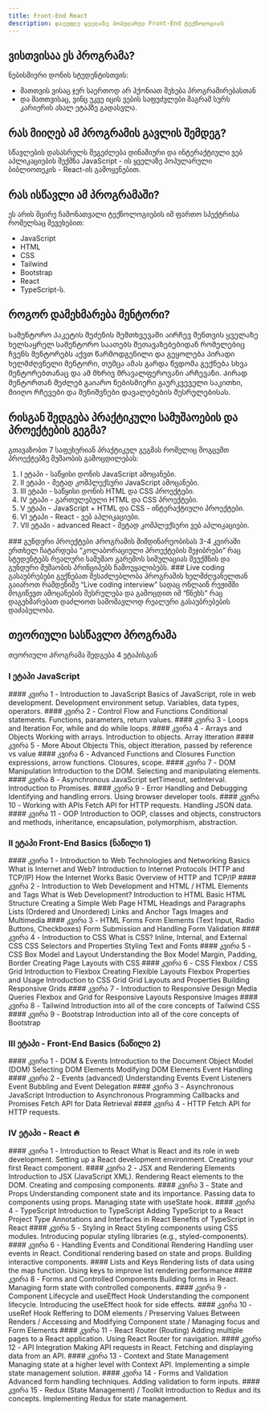 ```yaml
---
title: Front-End React
description: დაეუფლე ყველაზე პოპულარულ Front-End ტექნოლოგიას
---
```


## ვისთვისაა ეს პროგრამა?
ნებისმიერი დონის სტუდენტისთვის:
- მათთვის ვისაც ჯერ საერთოდ არ ჰქონიათ შეხება პროგრამირებასთან
- და მათთვისაც, ვინც უკვე იცის ვების საფუძვლები მაგრამ სურს კარიერის ახალ ეტაპზე გადასვლა.

## რას მიიღებ ამ პროგრამის გავლის შემდეგ?
სწავლების დასასრულს შეგეძლება დინამიური და ინტერაქტიული ვებ აპლიკაციების შექმნა JavaScript - ის ყველაზე პოპულარული ბიბლიოთეკის - React-ის გამოყენებით.

## რას ისწავლი ამ პროგრამაში?
ეს არის მცირე ჩამონათვალი ტექნოლოგიების იმ ფართო სპექტრისა რომელსაც შევეხებით:

- JavaScript
- HTML
- CSS
- Tailwind
- Bootstrap
- React
- TypeScript-ს.

## როგორ დამეხმარება მენტორი?
Სამენტორო პაკეტის შეძენის შემთხვევაში აირჩევ შენთვის ყველაზე ხელსაყრელ სამენტორო საათებს შეთავაზებებიდან რომელებიც ჩვენს მენტორებს აქვთ წარმოდგენილი და გეყოლება პირადი ხელმძღვნელი მენტორი, თუმცა ამას გარდა წვდომა გექნება სხვა მენტორებთანაც და ამ მხრივ მრავალფეროვანი არჩევანი. Პირად მენტორთან შეძლებ გაიარო ნებისმიერი გაურკვეველი საკითხი, მიიღო რჩევები და შენიშვნები დავალებების შესრულებისას.


## რისგან შედგება პრაქტიკული სამუშაოების და პროექტების გეგმა?
გთავაზობთ 7 საფეხურიან პრაქტიკულ გეგმას რომელიც მოგცემთ პროექტებზე მუშაობის გამოცდილებას:

1. I ეტაპი - საწყისი დონის JavaScript ამოცანები.
1. II ეტაპი - მეტად კომპლექსური JavaScript ამოცანები.
1. III ეტაპი - საწყისი დონის HTML და CSS პროექტები.
1. IV ეტაპი - გართულებული HTML და CSS პროექტები.
1. V ეტაპი - JavaScript + HTML და CSS - ინტერაქტიული პროექტები.
1. VI ეტაპი - React - ვებ აპლიკაციები.
1. VII ეტაპი - advanced React - მეტად კომპლექსური ვებ აპლიკაციები.

<Callout>
### გუნდური პროექტები
Პროგრამის მიმდინარეობისას 3-4 კვირაში ერთხელ ჩატარდება “კოლაბორაციული პროექტების შეჯიბრები” რაც სტუდენტებს რეალური სამუშაო გარემოს სიმულაციას შეუქმნის და გუნდური მუშაობის პრინციპებს ჩამოუყალიბებს.
</Callout>

<Callout>
### Live coding გასაუბრებები
გექნებათ შესაძლებლობა პროგრამის ხელმძღვანელთან გაიაროთ რამდენიმე “Live coding interview” სადაც ონლაინ რეჟიმში მოგიწევთ ამოცანების შესრულება და გამოცდით იმ “წნეხს” რაც დაგეხმარებათ დაძლიოთ სამომავლოდ რეალური გასაუბრებების დაძაბულობა.

</Callout>



## თეორიული სასწავლო პროგრამა
თეორიული Პროგრამა შედგება 4 ეტაპისგან

### I ეტაპი JavaScript
<div className="grid sm:grid-cols-2 gap-4 mt-6">

<Card>
#### კვირა 1 - Introduction to JavaScript
Basics of JavaScript, role in web development.
Development environment setup.
Variables, data types, operators.
</Card>

<Card>
#### კვირა 2 - Control Flow and Functions
Conditional statements.
Functions, parameters, return values.
</Card>
<Card>
#### კვირა 3 - Loops and Iteration
For, while and do while loops.
</Card>
<Card>
#### კვირა 4 - Arrays and Objects
Working with arrays.
Introduction to objects. Array itteration
</Card>

<Card>
#### კვირა 5 - More About Objects
This, object itteration, passed by reference vs value
</Card>

<Card>
#### კვირა 6 - Advanced Functions and Closures
Function expressions, arrow functions.
Closures, scope.
</Card>

<Card>
#### კვირა 7 - DOM Manipulation
Introduction to the DOM.
Selecting and manipulating elements.
</Card>

<Card>
#### კვირა 8 - Asynchronous JavaScript
setTimeout, setInterval.
Introduction to Promises.
</Card>

<Card>
#### კვირა 9 - Error Handling and Debugging
Identifying and handling errors.
Using browser developer tools.
</Card>

<Card>
#### კვირა 10 - Working with APIs
Fetch API for HTTP requests.
Handling JSON data.
</Card>

<Card>
#### კვირა 11 - OOP
Introduction to OOP, classes and objects, constructors
and methods, inheritance, encapsulation,
polymorphism, abstraction.
</Card>

</div>




### II ეტაპი Front-End Basics (ნაწილი 1)
<div className="grid sm:grid-cols-2 gap-4 mt-6">

<Card>
#### კვირა 1 - Introduction to Web Technologies and Networking Basics
What is Internet and Web?
Introduction to Internet Protocols (HTTP and TCP/IP)
How the Internet Works
Basic Overview of HTTP and TCP/IP
</Card>
<Card>
#### კვირა 2 - Introduction to Web Development and HTML / HTML Elements and Tags
What is Web Development?
Introduction to HTML
Basic HTML Structure
Creating a Simple Web Page
HTML Headings and Paragraphs
Lists (Ordered and Unordered)
Links and Anchor Tags
Images and Multimedia
</Card>

<Card>
#### კვირა 3 - HTML Forms
Form Elements (Text Input, Radio Buttons, Checkboxes)
Form Submission and Handling
Form Validation
</Card>

<Card>
#### კვირა 4 - Introduction to CSS
What is CSS?
Inline, Internal, and External CSS
CSS Selectors and Properties
Styling Text and Fonts
</Card>

<Card>
#### კვირა 5 - CSS Box Model and Layout
Understanding the Box Model
Margin, Padding, Border
Creating Page Layouts with CSS
</Card>

<Card>
#### კვირა 6 - CSS Flexbox / CSS Grid
Introduction to Flexbox
Creating Flexible Layouts
Flexbox Properties and Usage
Introduction to CSS Grid
Grid Layouts and Properties
Building Responsive Grids
</Card>

<Card>
#### კვირა 7 - Introduction to Responsive Design
Media Queries
Flexbox and Grid for Responsive Layouts
Responsive Images
</Card>

<Card>
#### კვირა 8 - Tailwind
Introduction into all of the core concepts of Tailwind CSS
</Card>

<Card>
#### კვირა 9 - Bootstrap
Introduction into all of the core concepts of Bootstrap
</Card>

</div>





### III ეტაპი - Front-End Basics (ნაწილი 2)
<div className="grid sm:grid-cols-2 gap-4 mt-6">

<Card>
#### კვირა 1 - DOM & Events
Introduction to the Document Object Model (DOM)
Selecting DOM Elements
Modifying DOM Elements
Event Handling
</Card>
<Card>
#### კვირა 2 - Events (advanced)
Understanding Events
Event Listeners
Event Bubbling and Event Delegation
</Card>
<Card>
#### კვირა 3 - Asynchronous JavaScript
Introduction to Asynchronous Programming
Callbacks and Promises
Fetch API for Data Retrieval
</Card>
<Card>
#### კვირა 4 - HTTP
Fetch API for HTTP requests.
</Card>

</div>




### IV ეტაპი - React 🔥
<div className="grid sm:grid-cols-2 gap-4 mt-6">

<Card>
#### კვირა 1 - Introduction to React
What is React and its role in web development.
Setting up a React development environment.
Creating your first React component.
</Card>
<Card>
#### კვირა 2 - JSX and Rendering Elements
Introduction to JSX (JavaScript XML).
Rendering React elements to the DOM.
Creating and composing components.
</Card>
<Card>
#### კვირა 3 - State and Props
Understanding component state and its importance.
Passing data to components using props.
Managing state with useState hook.
</Card>
<Card>
#### კვირა 4 - TypeScript
Introduction to TypeScript
Adding TypeScript to a React Project
Type Annotations and Interfaces in React
Benefits of TypeScript in React
</Card>

<Card>
#### კვირა 5 - Styling in React
Styling components using CSS modules.
Introducing popular styling libraries (e.g., styled-components).
</Card>

<Card>
#### კვირა 6 - Handling Events and Conditional Rendering
Handling user events in React.
Conditional rendering based on state and props.
Building interactive components.
</Card>

<Card>
#### Lists and Keys
Rendering lists of data using the map function.
Using keys to improve list rendering performance
</Card>

<Card>
#### კვირა 8 - Forms and Controlled Components
Building forms in React.
Managing form state with controlled components.
</Card>

<Card>
#### კვირა 9 - Component Lifecycle and useEffect Hook
Understanding the component lifecycle.
Introducing the useEffect hook for side effects.
</Card>

<Card>
#### კვირა 10 - useRef Hook
Reffering to DOM elements / Preserving Values Between Renders / Accessing and Modifying Component state / Managing focus and Form Elements
</Card>

<Card>
#### კვირა 11 - React Router (Routing)
Adding multiple pages to a React application.
Using React Router for navigation.
</Card>

<Card>
#### კვირა 12 - API Integration
Making API requests in React.
Fetching and displaying data from an API.
</Card>


<Card>
#### კვირა 13 - Context and State Management
Managing state at a higher level with Context API.
Implementing a simple state management solution.
</Card>


<Card>
#### კვირა 14 - Forms and Validation
Advanced form handling techniques.
Adding validation to form inputs.
</Card>


<Card>
#### კვირა 15 - Redux (State Management) / Toolkit
Introduction to Redux and its concepts.
Implementing Redux for state management.
</Card>


</div>
